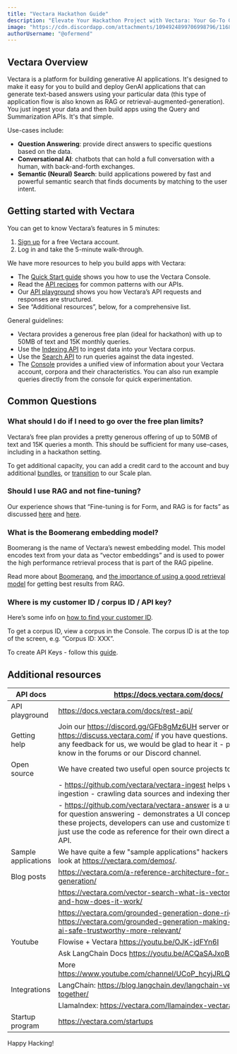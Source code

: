 ```yaml
---
title: "Vectara Hackathon Guide"
description: "Elevate Your Hackathon Project with Vectara: Your Go-To Guide for Building Generative AI Applications in Hackathons. Discover use-cases, quick-start resources, and unleash the full potential of GenAI."
image: "https://cdn.discordapp.com/attachments/1094924899706998796/1168561905808449677/Tutorial_image_template.png?ex=65523715&is=653fc215&hm=1cfd117afd1976f2aaad75222bfe6d624e362b32ab402963e045bce67d2e9829&"
authorUsername: "@ofermend"
---
```


## Vectara Overview

Vectara is a platform for building generative AI applications. It's designed to make it easy for you to build and deploy GenAI applications that can generate text-based answers using your particular data (this type of application flow is also known as RAG or retrieval-augmented-generation). You just ingest your data and then build apps using the Query and Summarization APIs. It's that simple.

Use-cases include:

- **Question Answering**: provide direct answers to specific questions based on the data.
- **Conversational AI**: chatbots that can hold a full conversation with a human, with back-and-forth exchanges.
- **Semantic (Neural) Search**: build applications powered by fast and powerful semantic search that finds documents by matching to the user intent.

## Getting started with Vectara

You can get to know Vectara’s features in 5 minutes:

1. [Sign up](https://console.vectara.com/signup) for a free Vectara account.
2. Log in and take the 5-minute walk-through.

We have more resources to help you build apps with Vectara:

- The [Quick Start guide](https://docs.vectara.com/docs/quickstart) shows you how to use the Vectara Console.
- Read the [API recipes](https://docs.vectara.com/docs/api-recipes) for common patterns with our APIs.
- Our [API playground](https://docs.vectara.com/docs/rest-api/) shows you how Vectara’s API requests and responses are structured.
- See “Additional resources”, below, for a comprehensive list.

General guidelines:

- Vectara provides a generous free plan (ideal for hackathon) with up to 50MB of text and 15K monthly queries.
- Use the [Indexing API](https://docs.vectara.com/docs/api-reference/indexing-apis/indexing) to ingest data into your Vectara corpus.
- Use the [Search API](https://docs.vectara.com/docs/api-reference/search-apis/search) to run queries against the data ingested.
- The [Console](https://console.vectara.com/login) provides a unified view of information about your Vectara account, corpora and their characteristics. You can also run example queries directly from the console for quick experimentation.

## Common Questions

### What should I do if I need to go over the free plan limits?

Vectara’s free plan provides a pretty generous offering of up to 50MB of text and 15K queries a month. This should be sufficient for many use-cases, including in a hackathon setting.

To get additional capacity, you can add a credit card to the account and buy additional [bundles](https://vectara.com/pricing/), or [transition](https://vectara.com/contact-us/) to our Scale plan.

### Should I use RAG and not fine-tuning?

Our experience shows that “Fine-tuning is for Form, and RAG is for facts” as discussed [here](https://www.anyscale.com/blog/fine-tuning-is-for-form-not-facts) and [here](https://vectara.com/fine-tuning-vs-grounded-generation/).

### What is the Boomerang embedding model?

Boomerang is the name of Vectara’s newest embedding model. This model encodes text from your data as “vector embeddings” and is used to power the high performance retrieval process that is part of the RAG pipeline.

Read more about [Boomerang](https://vectara.com/introducing-boomerang-vectaras-new-and-improved-retrieval-model/), and [the importance of using a good retrieval model](https://vectara.com/retrieval-augmented-generation-rag-done-right-retrieval/) for getting best results from RAG.

### Where is my customer ID / corpus ID / API key?

Here’s some info on [how to find your customer ID](https://docs.vectara.com/docs/quickstart#view-your-customer-id).

To get a corpus ID, view a corpus in the Console. The corpus ID is at the top of the screen, e.g. “Corpus ID: XXX”.

To create API Keys - follow this [guide](https://docs.vectara.com/docs/common-use-cases/app-authn-authz/api-keys).

## 

## Additional resources

| API docs | https://docs.vectara.com/docs/ |
| --- | --- |
| API playground | https://docs.vectara.com/docs/rest-api/ |
| Getting help | Join our https://discord.gg/GFb8gMz6UH server or https://discuss.vectara.com/ if you have questions. If you have any feedback for us, we would be glad to hear it - please let us know in the forums or our Discord channel.|
| Open source |We have created two useful open source projects to help:|
||- https://github.com/vectara/vectara-ingest helps with data ingestion - crawling data sources and indexing them into Vectara.|
||  - https://github.com/vectara/vectara-answer is a user interface for question answering - demonstrates a UI concept. For both of these projects, developers can use and customize these tools or just use the code as reference for their own direct access with the API. |
| Sample applications | We have quite a few "sample applications" hackers can take a look at https://vectara.com/demos/. |
| Blog posts | https://vectara.com/a-reference-architecture-for-grounded-generation/|
||https://vectara.com/vector-search-what-is-vector-search-and-how-does-it-work/ |
|| https://vectara.com/grounded-generation-done-right-chunking/ https://vectara.com/grounded-generation-making-generative-ai-safe-trustworthy-more-relevant/ |
| Youtube | Flowise + Vectara https://youtu.be/OJK-jdFYn6I |
||Ask LangChain Docs https://youtu.be/ACQaSAJxoBs |
||More https://www.youtube.com/channel/UCoP_hcyjJRLQr0CV050bfMg |
| Integrations | LangChain: https://blog.langchain.dev/langchain-vectara-better-together/ |
|| LlamaIndex: https://vectara.com/llamaindex-vectara/ |
| Startup program | https://vectara.com/startups |

Happy Hacking!
